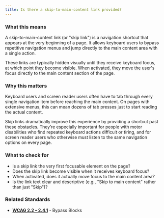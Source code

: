 ```yaml
---
title: Is there a skip-to-main-content link provided?
---
```


### What this means
A skip-to-main-content link (or "skip link") is a navigation shortcut that appears at the very beginning of a page. It allows keyboard users to bypass repetitive navigation menus and jump directly to the main content area with a single action.

These links are typically hidden visually until they receive keyboard focus, at which point they become visible. When activated, they move the user's focus directly to the main content section of the page.

### Why this matters
Keyboard users and screen reader users often have to tab through every single navigation item before reaching the main content. On pages with extensive menus, this can mean dozens of tab presses just to start reading the actual content.

Skip links dramatically improve this experience by providing a shortcut past these obstacles. They're especially important for people with motor disabilities who find repeated keyboard actions difficult or tiring, and for screen reader users who otherwise must listen to the same navigation options on every page.

### What to check for
- Is a skip link the very first focusable element on the page?
- Does the skip link become visible when it receives keyboard focus?
- When activated, does it actually move focus to the main content area?
- Is the link text clear and descriptive (e.g., "Skip to main content" rather than just "Skip")?

### Related Standards
- **[WCAG 2.2 – 2.4.1](https://www.w3.org/WAI/WCAG22/Understanding/bypass-blocks.html)** - Bypass Blocks
